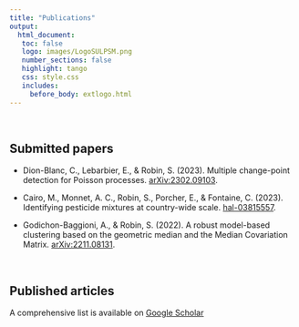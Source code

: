 ```yaml
---
title: "Publications"
output: 
  html_document:
   toc: false
   logo: images/LogoSULPSM.png
   number_sections: false
   highlight: tango
   css: style.css
   includes:
     before_body: extlogo.html
---
```


<br>

## Submitted papers

- Dion-Blanc, C., Lebarbier, E., & Robin, S. (2023). Multiple change-point detection for Poisson processes. [arXiv:2302.09103](https://arxiv.org/pdf/2302.09103).

- Cairo, M., Monnet, A. C., Robin, S., Porcher, E., & Fontaine, C. (2023). Identifying pesticide mixtures at country-wide scale. [hal-03815557](https://hal.science/hal-03815557v2/file/Cairo%20et%20al.%20Identifying%20pesticide%20mixtures%20at%20country-wide%20scale.pdf).

- Godichon-Baggioni, A., & Robin, S. (2022). A robust model-based clustering based on the geometric median and the Median Covariation Matrix. [arXiv:2211.08131](https://arxiv.org/pdf/2302.09103).

<br>

## Published articles

A comprehensive list is available on  [Google Scholar](https://scholar.google.fr/citations?user=7fBfsj0AAAAJ&hl=fr&authuser=1)
